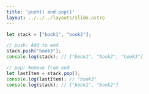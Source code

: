 ```yaml
---
title: 'push() and pop()'
layout: ../../../layouts/slide.astro
---
```


```javascript
let stack = ["book1", "book2"];

// push: Add to end
stack.push("book3");
console.log(stack); // ["book1", "book2", "book3"]

// pop: Remove from end
let lastItem = stack.pop();
console.log(lastItem); // "book3"
console.log(stack); // ["book1", "book2"]
```
